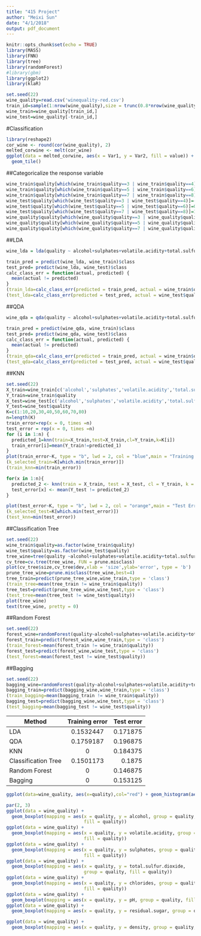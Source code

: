 ```yaml
---
title: "415 Project"
author: "Meixi Sun"
date: "4/1/2018"
output: pdf_document
---
```


```r
knitr::opts_chunk$set(echo = TRUE)
library(MASS)
library(FNN)
library(tree)
library(randomForest)
#library(gbm)
library(ggplot2)
library(klaR)
```


```r
set.seed(22)
wine_quality=read.csv('winequality-red.csv')
train_id=sample(1:nrow(wine_quality),size = trunc(0.8*nrow(wine_quality)))
wine_train=wine_quality[train_id,]
wine_test=wine_quality[-train_id,]
```

#Classification

```r
library(reshape2)
cor_wine <- round(cor(wine_quality), 2)
melted_corwine <- melt(cor_wine)
ggplot(data = melted_corwine, aes(x = Var1, y = Var2, fill = value)) + 
  geom_tile()
```
##Categoricalize the response variable
```r
wine_train$quality[which(wine_train$quality==3 | wine_train$quality==4)]=-1
wine_train$quality[which(wine_train$quality==5 | wine_train$quality==6)]=0
wine_train$quality[which(wine_train$quality==7 | wine_train$quality==8)]=1
wine_test$quality[which(wine_test$quality==3 | wine_test$quality==4)]=-1
wine_test$quality[which(wine_test$quality==5 | wine_test$quality==6)]=0
wine_test$quality[which(wine_test$quality==7 | wine_test$quality==8)]=1
wine_quality$quality[which(wine_quality$quality==3 | wine_quality$quality==4)]=-1
wine_quality$quality[which(wine_quality$quality==5 | wine_quality$quality==6)]=0
wine_quality$quality[which(wine_quality$quality==7 | wine_quality$quality==8)]=1
```

##LDA
```r
wine_lda = lda(quality ~ alcohol+sulphates+volatile.acidity+total.sulfur.dioxide+density+chlorides+pH, data = wine_train)

train_pred = predict(wine_lda, wine_train)$class
test_pred= predict(wine_lda, wine_test)$class
calc_class_err = function(actual, predicted) { 
  mean(actual != predicted) 
}
(train_lda=calc_class_err(predicted = train_pred, actual = wine_train$quality))
(test_lda=calc_class_err(predicted = test_pred, actual = wine_test$quality))
```

##QDA
```r
wine_qda = qda(quality ~ alcohol+sulphates+volatile.acidity+total.sulfur.dioxide+density+chlorides+pH, data = wine_train)

train_pred = predict(wine_qda, wine_train)$class
test_pred= predict(wine_qda, wine_test)$class
calc_class_err = function(actual, predicted) { 
  mean(actual != predicted) 
}
(train_qda=calc_class_err(predicted = train_pred, actual = wine_train$quality))
(test_qda=calc_class_err(predicted = test_pred, actual = wine_test$quality))
```

##KNN
```r
set.seed(22)
X_train=wine_train[c('alcohol','sulphates','volatile.acidity','total.sulfur.dioxide','density','chlorides','pH')]
Y_train=wine_train$quality
X_test=wine_test[c('alcohol','sulphates','volatile.acidity','total.sulfur.dioxide','density','chlorides','pH')]
Y_test=wine_test$quality
K=c(1:10,20,30,40,50,60,70,80)
n=length(K)
train_error=rep(x = 0, times =n)
test_error = rep(x = 0, times =n)
for (i in 1:n) {
  predicted_1=knn(train=X_train,test=X_train,cl=Y_train,k=K[i])
  train_error[i]=mean(Y_train!=predicted_1)
}
plot(train_error~K, type = "b", lwd = 2, col = "blue",main = "Training Error vs K", xlab = "K", ylab = "Training Error",pch=19)
(k_selected_train=K[which.min(train_error)])
(train_knn=min(train_error))

for(x in 1:n){
  predicted_2 <- knn(train = X_train, test = X_test, cl = Y_train, k = K[x])
  test_error[x] <- mean(Y_test != predicted_2)
}

plot(test_error~K, type = "b", lwd = 2, col = "orange",main = "Test Error vs K", xlab = "K", ylab = "Test Error",pch=19,cex = 1)
(k_selected_test=K[which.min(test_error)])
(test_knn=min(test_error))
```

##Classification Tree
```r
set.seed(22)
wine_train$quality=as.factor(wine_train$quality)
wine_test$quality=as.factor(wine_test$quality)
tree_wine=tree(quality ~alcohol+sulphates+volatile.acidity+total.sulfur.dioxide+density+chlorides+pH, data = wine_train)
cv_tree=cv.tree(tree_wine, FUN = prune.misclass)
plot(cv_tree$size,cv_tree$dev,xlab = 'size',ylab='error', type = 'b')
prune_tree_wine=prune.misclass(tree_wine,best=4)
tree_train=predict(prune_tree_wine,wine_train,type = 'class')
(train_tree=mean(tree_train != wine_train$quality))
tree_test=predict(prune_tree_wine,wine_test,type = 'class')
(test_tree=mean(tree_test != wine_test$quality))
plot(tree_wine)
text(tree_wine, pretty = 0)
```

##Random Forest
```r
set.seed(22)
forest_wine=randomForest(quality~alcohol+sulphates+volatile.acidity+total.sulfur.dioxide+density+chlorides+pH, data = wine_train,mtry=3,ntree=1000, importance=T)
forest_train=predict(forest_wine,wine_train,type = 'class')
(train_forest=mean(forest_train != wine_train$quality))
forest_test=predict(forest_wine,wine_test,type = 'class')
(test_forest=mean(forest_test != wine_test$quality))
```

##Bagging
```r
set.seed(22)
bagging_wine=randomForest(quality~alcohol+sulphates+volatile.acidity+total.sulfur.dioxide+density+chlorides+pH, data = wine_train,mtry=7,ntree=1000, importance=T)
bagging_train=predict(bagging_wine,wine_train,type = 'class')
(train_bagging=mean(bagging_train != wine_train$quality))
bagging_test=predict(bagging_wine,wine_test,type = 'class')
(test_bagging=mean(bagging_test != wine_test$quality))
```


| Method        | Training error         | Test error  |
| ------------- |:-------------:| -----:|
| LDA      | 0.1532447  | 0.171875 |
| QDA       | 0.1759187      |   0.196875 |
| KNN  | 0      |    0.184375 |
| Classification Tree  | 0.1501173      |    0.1875 |
| Random Forest  | 0      |    0.146875 |
| Bagging  | 0      |    0.153125 |

```r
ggplot(data=wine_quality, aes(x=quality),col="red") + geom_histogram(aes(fill=..count..), binwidth = 1)
```

```r
par(2, 3)
ggplot(data = wine_quality) +
  geom_boxplot(mapping = aes(x = quality, y = alcohol, group = quality,
                             fill = quality))
ggplot(data = wine_quality) +
  geom_boxplot(mapping = aes(x = quality, y = volatile.acidity, group = quality, 
                             fill = quality))
ggplot(data = wine_quality) +
  geom_boxplot(mapping = aes(x = quality, y = sulphates, group = quality, 
                             fill = quality))
ggplot(data = wine_quality) +
  geom_boxplot(mapping = aes(x = quality, y = total.sulfur.dioxide, 
                             group = quality, fill = quality))
ggplot(data = wine_quality) +
  geom_boxplot(mapping = aes(x = quality, y = chlorides, group = quality, 
                             fill = quality))
ggplot(data = wine_quality) +
  geom_boxplot(mapping = aes(x = quality, y = pH, group = quality, fill = quality))
ggplot(data = wine_quality) +
  geom_boxplot(mapping = aes(x = quality, y = residual.sugar, group = quality, fill = quality))

ggplot(data = wine_quality) +
  geom_boxplot(mapping = aes(x = quality, y = density, group = quality, fill = quality))
```
